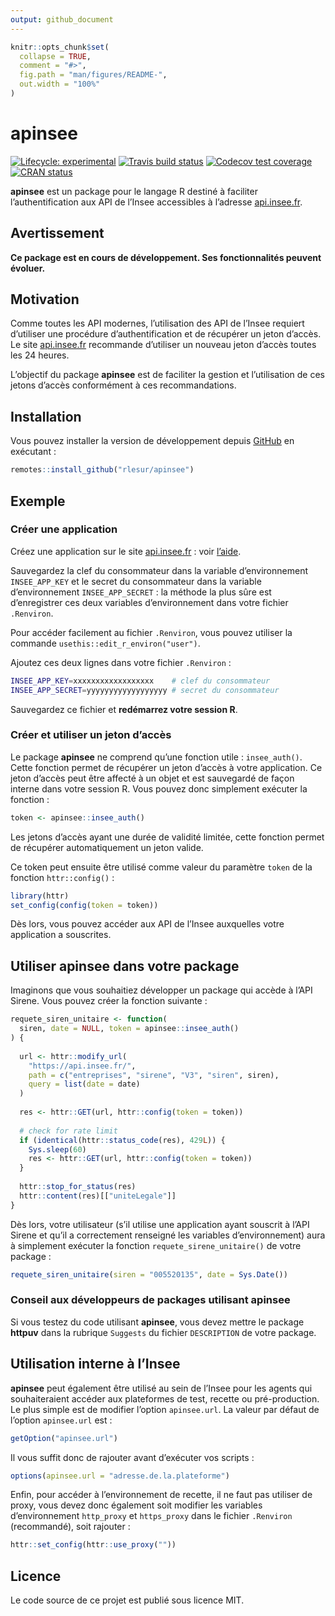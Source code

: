 ```yaml
---
output: github_document
---
```


<!-- README.md is generated from README.Rmd. Please edit that file -->

```r
knitr::opts_chunk$set(
  collapse = TRUE,
  comment = "#>",
  fig.path = "man/figures/README-",
  out.width = "100%"
)
```
# apinsee

<!-- badges: start -->
[![Lifecycle: experimental](https://img.shields.io/badge/lifecycle-experimental-orange.svg)](https://www.tidyverse.org/lifecycle/#experimental)
[![Travis build status](https://travis-ci.org/InseeFrLab/apinsee.svg?branch=master)](https://travis-ci.org/InseeFrLab/apinsee)
[![Codecov test coverage](https://codecov.io/gh/InseeFrLab/apinsee/branch/master/graph/badge.svg)](https://codecov.io/gh/InseeFrLab/apinsee?branch=master)
[![CRAN status](https://www.r-pkg.org/badges/version/apinsee)](https://cran.r-project.org/package=apinsee)
<!-- badges: end -->

**apinsee** est un package pour le langage R destiné à faciliter l'authentification aux API de l'Insee accessibles à l'adresse [api.insee.fr](https://api.insee.fr/).

## Avertissement

**Ce package est en cours de développement. Ses fonctionnalités peuvent évoluer.**

## Motivation

Comme toutes les API modernes, l'utilisation des API de l'Insee requiert d'utiliser une procédure d'authentification et de récupérer un jeton d'accès. Le site [api.insee.fr](https://api.insee.fr/) recommande d'utiliser un nouveau jeton d'accès toutes les 24 heures. 

L'objectif du package **apinsee** est de faciliter la gestion et l'utilisation de ces jetons d'accès conformément à ces recommandations. 

## Installation

Vous pouvez installer la version de développement depuis [GitHub](https://github.com/) en exécutant :

``` r
remotes::install_github("rlesur/apinsee")
```
## Exemple

### Créer une application

Créez une application sur le site [api.insee.fr](https://api.insee.fr/) : voir [l'aide](https://api.insee.fr/catalogue/site/themes/wso2/subthemes/insee/pages/help.jag).

Sauvegardez la clef du consommateur dans la variable d'environnement `INSEE_APP_KEY` et le secret du consommateur dans la variable d'environnement `INSEE_APP_SECRET` : la méthode la plus sûre est d'enregistrer ces deux variables d'environnement dans votre fichier `.Renviron`. 

Pour accéder facilement au fichier `.Renviron`, vous pouvez utiliser la commande `usethis::edit_r_environ("user")`. 

Ajoutez ces deux lignes dans votre fichier `.Renviron` :

```bash
INSEE_APP_KEY=xxxxxxxxxxxxxxxxxx    # clef du consommateur
INSEE_APP_SECRET=yyyyyyyyyyyyyyyyyy # secret du consommateur
```

Sauvegardez ce fichier et **redémarrez votre session R**.

### Créer et utiliser un jeton d'accès

Le package **apinsee** ne comprend qu'une fonction utile : `insee_auth()`. Cette fonction permet de récupérer un jeton d'accès à votre application. Ce jeton d'accès peut être affecté à un objet et est sauvegardé de façon interne dans votre session R. Vous pouvez donc simplement exécuter la fonction :

```r
token <- apinsee::insee_auth()
```

Les jetons d'accès ayant une durée de validité limitée, cette fonction permet de récupérer automatiquement un jeton valide.

Ce token peut ensuite être utilisé comme valeur du paramètre `token` de la fonction `httr::config()` :

```r
library(httr)
set_config(config(token = token))
```

Dès lors, vous pouvez accéder aux API de l'Insee auxquelles votre application a souscrites.

## Utiliser **apinsee** dans votre package 

Imaginons que vous souhaitiez développer un package qui accède à l'API Sirene. Vous pouvez créer la fonction suivante :

```r
requete_siren_unitaire <- function(
  siren, date = NULL, token = apinsee::insee_auth()
) {
  
  url <- httr::modify_url(
    "https://api.insee.fr/", 
    path = c("entreprises", "sirene", "V3", "siren", siren), 
    query = list(date = date)
  )
  
  res <- httr::GET(url, httr::config(token = token))
  
  # check for rate limit
  if (identical(httr::status_code(res), 429L)) {
    Sys.sleep(60)
    res <- httr::GET(url, httr::config(token = token))
  }
  
  httr::stop_for_status(res)
  httr::content(res)[["uniteLegale"]]
}

```

Dès lors, votre utilisateur (s'il utilise une application ayant souscrit à l'API Sirene et qu'il a correctement renseigné les variables d'environnement) aura à simplement exécuter la fonction `requete_sirene_unitaire()` de votre package : 

```r
requete_siren_unitaire(siren = "005520135", date = Sys.Date())
```

### Conseil aux développeurs de packages utilisant apinsee

Si vous testez du code utilisant **apinsee**, vous devez mettre le package **httpuv** dans la rubrique `Suggests` du fichier `DESCRIPTION` de votre package.

## Utilisation interne à l'Insee

**apinsee** peut également être utilisé au sein de l'Insee pour les agents qui souhaiteraient accéder aux plateformes de test, recette ou pré-production. Le plus simple est de modifier l'option `apinsee.url`. La valeur par défaut de l'option `apinsee.url` est :

```r
getOption("apinsee.url")
```

Il vous suffit donc de rajouter avant d'exécuter vos scripts :

```r
options(apinsee.url = "adresse.de.la.plateforme")
```

Enfin, pour accéder à l'environnement de recette, il ne faut pas utiliser de proxy, vous devez donc également soit modifier les variables d'environnement `http_proxy` et `https_proxy` dans le fichier `.Renviron` (recommandé), soit rajouter :

```r
httr::set_config(httr::use_proxy(""))
```

## Licence

Le code source de ce projet est publié sous licence MIT.
